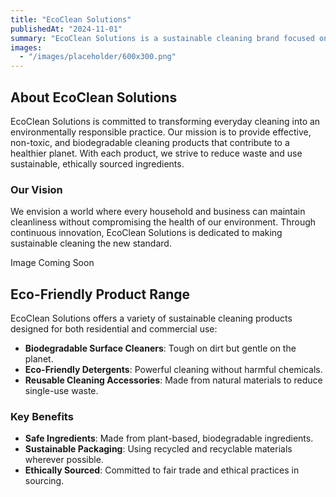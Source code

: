 ```yaml
---
title: "EcoClean Solutions"
publishedAt: "2024-11-01"
summary: "EcoClean Solutions is a sustainable cleaning brand focused on eco-friendly products, offering a range of biodegradable cleaning solutions for homes and businesses."
images:
  - "/images/placeholder/600x300.png"
---
```


## About EcoClean Solutions

EcoClean Solutions is committed to transforming everyday cleaning into an environmentally responsible practice. Our mission is to provide effective, non-toxic, and biodegradable cleaning products that contribute to a healthier planet. With each product, we strive to reduce waste and use sustainable, ethically sourced ingredients.

### Our Vision

We envision a world where every household and business can maintain cleanliness without compromising the health of our environment. Through continuous innovation, EcoClean Solutions is dedicated to making sustainable cleaning the new standard.

<div className="w-full max-w-lg h-64 bg-gradient-to-br from-green-500 to-teal-600 flex items-center justify-center text-white rounded-lg shadow-lg mb-8">
  <span className="text-xl font-semibold text-center">Image Coming Soon</span>
</div>

## Eco-Friendly Product Range

EcoClean Solutions offers a variety of sustainable cleaning products designed for both residential and commercial use:

- **Biodegradable Surface Cleaners**: Tough on dirt but gentle on the planet.
- **Eco-Friendly Detergents**: Powerful cleaning without harmful chemicals.
- **Reusable Cleaning Accessories**: Made from natural materials to reduce single-use waste.
  
### Key Benefits

- **Safe Ingredients**: Made from plant-based, biodegradable ingredients.
- **Sustainable Packaging**: Using recycled and recyclable materials wherever possible.
- **Ethically Sourced**: Committed to fair trade and ethical practices in sourcing.

